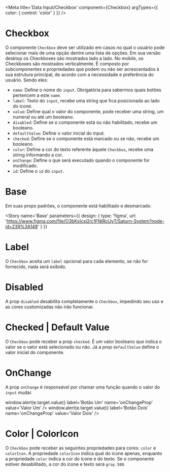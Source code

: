 
<Meta title='Data Input/Checkbox' component={Checkbox} argTypes={{ color: { control: 'color' } }} />

# Checkbox

O componente `Checkbox` deve ser utilizado em casos no qual o usuário pode selecionar mais de uma opção dentre uma lista de opções.
Em sua versão desktop os Checkboxes são mostrados lado a lado. No mobile, os Checkboxes são mostrados verticalmente.
É composto por subcomponentes e propriedades que podem ou não ser acrescentados à sua estrutura principal, de acordo com a necessidade e preferência do usuário.
Sendo eles:

- `name`: Define o nome do `input`. Obrigatória para sabermos quais botões pertencem a este `name`.
- `label`: Texto do `input`, recebe uma string que fica posicionada ao lado do ícone.
- `value`: Define qual o valor do componente, pode receber uma string, um numeral ou até um booleano.
- `disabled`: Define se o componente está ou não habilitado, recebe um booleano.
- `defaultValue`: Define o valor inicial do input.
- `checked`: Define se o componente está marcado ou se não, recebe um booleano.
- `color`: Define a cor do texto referente àquele `Checkbox`, recebe uma string informando a cor.
- `onChange`: Define o que será executado quando o componente for modificado.
- `id`: Define o `id` do `input`.

# Base

Em suas props padrões, o componente está habilitado e desmarcado.

<Story
  name='Base'
  parameters={{
    design: {
      type: 'figma',
      url: 'https://www.figma.com/file/O3bKxIcsj2rc1FNIRclJyT/Saturn-System?node-id=239%3A148'
    }
  }}
>
  <ThemeProvider>
    <Checkbox name='base' />
    <Checkbox name='base' />
  </ThemeProvider>
</Story>

# Label

O `Checkbox` aceita um `label` opcional para cada elemento, se não for fornecido, nada será exibido.

<Canvas>
  <Story
    name='Label'
    parameters={{
      design: {
        type: 'figma',
        url: 'https://www.figma.com/file/O3bKxIcsj2rc1FNIRclJyT/Saturn-System?node-id=239%3A148'
      }
    }}
  >
    <ThemeProvider>
      <Checkbox label='Label 1' name='labelProp' value='label1' />
      <Checkbox label='Label 2' name='labelProp' value='label2' />
      <Checkbox name='labelProp' value='noLabel' />
    </ThemeProvider>
  </Story>
</Canvas>

# Disabled

A prop `disabled` desabilita completamente o `Checkbox`, impedindo seu uso e as cores customizadas não irão funcionar.

<Canvas>
  <Story
    name='DisabledAndDefaultChecked'
    parameters={{
      design: {
        type: 'figma',
        url: 'https://www.figma.com/file/O3bKxIcsj2rc1FNIRclJyT/Saturn-System?node-id=239%3A148'
      }
    }}
  >
    <ThemeProvider>
      <Checkbox label='Normal Checkbox' name='disabledCheckbox' value='normalCheckbox' />
      <Checkbox disabled label='Disabled Checkbox' name='disabledCheckbox' value='disabledCheckbox' />
    </ThemeProvider>
  </Story>
</Canvas>

# Checked | Default Value

O `Checkbox` pode receber a prop `checked`. É um valor booleano que indica o valor se o valor está selecionado ou não.
Já a prop `defaultValue` define o valor inicial do componente.

<Canvas>
  <Story
    name='Checked'
    parameters={{
      design: {
        type: 'figma',
        url: 'https://www.figma.com/file/O3bKxIcsj2rc1FNIRclJyT/Saturn-System?node-id=239%3A148'
      }
    }}
  >
    <ThemeProvider>
      <Checkbox checked={false} label='Not Checked' name='checkedProp' />
      <Checkbox checked={true} label='Checked' name='checkedProp' defaultValue='withDefaultValue' />
    </ThemeProvider>
  </Story>
</Canvas>

# OnChange

A prop `onChange` é responsável por chamar uma função quando o valor do `input` mudar.

<Canvas>
  <Story
    name='OnChange'
    parameters={{
      design: {
        type: 'figma',
        url: 'https://www.figma.com/file/O3bKxIcsj2rc1FNIRclJyT/Saturn-System?node-id=239%3A148'
      }
    }}
  >
    <ThemeProvider>
      <Checkbox onChange={e => window.alert(e.target.value)} label='Botão Um' name='onChangeProp' value='Valor Um' />
      <Checkbox
        onChange={e => window.alert(e.target.value)}
        label='Botão Dois'
        name='onChangeProp'
        value='Valor Dois'
      />
    </ThemeProvider>
  </Story>
</Canvas>

# Color | ColorIcon

O `Checkbox` pode receber as seguintes propriedades para cores: `color` e `colorIcon`.
A propriedade `colorIcon` indica qual do ícone apenas, enquanto a propriedade `color` indica a cor do ícone e do texto.
Se o componente estiver desabilitado, a cor do ícone e texto será `gray.500`.

<Canvas>
  <Story
    name='Color'
    parameters={{
      design: {
        type: 'figma',
        url: 'https://www.figma.com/file/O3bKxIcsj2rc1FNIRclJyT/Saturn-System?node-id=239%3A148'
      }
    }}
  >
    <ThemeProvider>
      <Checkbox label='Botão Comum' name='colorProp' />
      <Checkbox colorIcon='green.400' label='Botão Comum Ícone Verde' name='colorProp' />
      <Checkbox color='red.400' label='Botão e Texto Vermelho' name='colorProp' />
      <Checkbox color='purple.400' label='Botão e Texto Roxo' name='colorProp' />
      <Checkbox disabled={true} label='Botão Disabled' name='colorProp' />
    </ThemeProvider>
  </Story>
</Canvas>

<ArgsTable of={Checkbox} />
